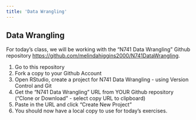 ```yaml
---
title: 'Data Wrangling'
---
```


## Data Wrangling

For today's class, we will be working with the "N741 Data Wrangling" Github repository [https://github.com/melindahiggins2000/N741DataWrangling](https://github.com/melindahiggins2000/N741DataWrangling).

1. Go to this repository
2. Fork a copy to your Github Account
3. Open RStudio, create a project for N741 Data Wrangling - using Version Control and Git
4. Get the "N741 Data Wrangling" URL from YOUR Github repository ("Clone or Download" - select copy URL to clipboard)
5. Paste in the URL and click "Create New Project"
6. You should now have a local copy to use for today's exercises.




